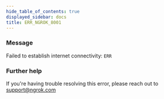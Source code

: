 ```yaml
---
hide_table_of_contents: true
displayed_sidebar: docs
title: ERR_NGROK_8001
---
```


### Message

Failed to establish internet connectivity: `ERR`

### Further help

If you're having trouble resolving this error, please reach out to [support@ngrok.com](mailto:support@ngrok.com?subject=Help%20with%20ERR_NGROK_8001)
